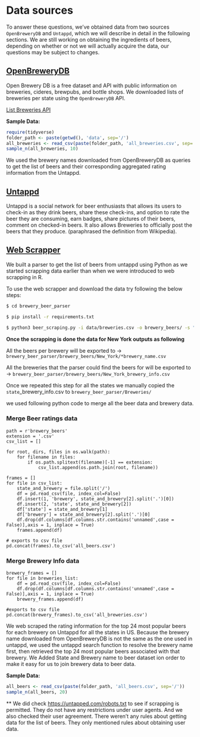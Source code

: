 # Data sources

To answer these questions, we've obtained data from two sources `OpenBreweryDB` and `Untappd`, which we will describe in detail in the following sections. We are still working on obtaining the ingredients of beers, depending on whether or not we will actually acquire the data, our questions may be subject to changes. 

## [**OpenBreweryDB**](https://openbrewerydb.org) 

Open Brewery DB is a free dataset and API with public information on breweries, cideres, brewpubs, and bottle shops. We downloaded lists of breweries per state using the `OpenBreweryDB` API.

[List Breweries API](https://www.openbrewerydb.org/documentation/01-listbreweries)

**Sample Data:**

```r
require(tidyverse)
folder_path <- paste(getwd(), 'data', sep='/')
all_breweries <- read_csv(paste(folder_path, 'all_breweries.csv', sep='/'))
sample_n(all_breweries, 10)
```

We used the brewery names downloaded from OpenBreweryDB as queries to get the list of beers and their corresponding aggregated rating information from the Untappd.

## [**Untappd**](https://untappd.com/)

Untappd is a social network for beer enthusiasts that allows its users to check-in as they drink beers, share these check-ins, and option to rate the beer they are consuming, earn badges, share pictures of their beers, comment on checked-in beers. It also allows Breweries to officially post the beers that they produce. (paraphrased the definition from Wikipedia).

## [Web Scrapper](https://github.com/kkcp-dsi/CraftBeerRatingsAnalysis/blob/main/brewery_beer_parser/beer_scraping.py)

We built a parser to get the list of beers from untappd using Python as we started scrapping data earlier than when we were introduced to web scrapping in R.

To use the web scrapper and download the data try following the below steps:

``` .bash
$ cd brewery_beer_parser

$ pip install -r requirements.txt

$ python3 beer_scraping.py -i data/breweries.csv -o brewery_beers/ -s "New York"
```

**Once the scrapping is done the data for New York outputs as following**

All the beers per brewery will be exported to -\> `brewery_beer_parser/brewery_beers/New_York/*brewery_name.csv`

All the breweries that the parser could find the beers for will be exported to -\> `brewery_beer_parser/brewery_beers/New_York_brewery_info.csv`

Once we repeated this step for all the states we manually copied the `state`\_brewery_info.csv to `brewery_beer_parser/Breweries/`

we used following python code to merge all the beer data and brewery data.

### Merge Beer ratings data

``` .python
path = r'brewery_beers'
extension = '.csv'
csv_list = []
       
for root, dirs, files in os.walk(path):
    for filename in files:
        if os.path.splitext(filename)[-1] == extension:
            csv_list.append(os.path.join(root, filename))

frames = []
for file in csv_list:
    state_and_brewery = file.split('/')
    df = pd.read_csv(file, index_col=False)
    df.insert(1, 'brewery', state_and_brewery[2].split('.')[0])
    df.insert(2, 'state', state_and_brewery[2])
    df['state'] = state_and_brewery[1]
    df['brewery'] = state_and_brewery[2].split('.')[0]
    df.drop(df.columns[df.columns.str.contains('unnamed',case = False)],axis = 1, inplace = True)
    frames.append(df)

# exports to csv file
pd.concat(frames).to_csv('all_beers.csv')
```

### Merge Brewery Info data

``` .python
brewery_frames = []
for file in breweries_list:
    df = pd.read_csv(file, index_col=False)
    df.drop(df.columns[df.columns.str.contains('unnamed',case = False)],axis = 1, inplace = True)
    brewery_frames.append(df)

#exports to csv file    
pd.concat(brewery_frames).to_csv('all_breweries.csv')
```

We web scraped the rating information for the top 24 most popular beers for each brewery on Untappd for all the states in US. Because the brewery name downloaded from OpenBreweryDB is not the same as the one used in untappd, we used the untappd search function to resolve the brewery name first, then retrieved the top 24 most popular beers associated with that brewery. We Added State and Brewery name to beer dataset ion order to make it easy for us to join brewery data to beer data.

**Sample Data:**

```r
all_beers <- read_csv(paste(folder_path, 'all_beers.csv', sep='/'))
sample_n(all_beers, 20)
```

\*\* We did check <https://untapped.com/robots.txt> to see if scrapping is permitted. They do not have any restrictions under user agents. And we also checked their user agreement. There weren't any rules about getting data for the list of beers. They only mentioned rules about obtaining user data.
